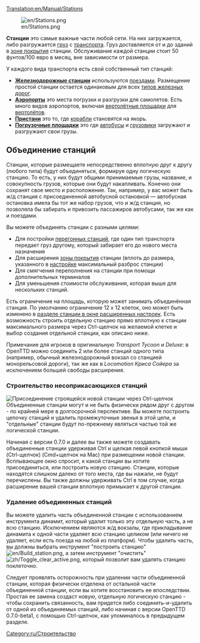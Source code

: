 [[Translation:en/Manual/Stations]]
{{ru/Необходимо сделать|поправить ссылки после перевода соответствующих страниц}}

[[File:en/Stations.png|right]]

'''Станции''' это самые важные части любой сети.  На них загружается, либо разгружается [[ru/Manual/Груз|груз]] c [[ru/Manual/Транспорт|транспорта]]. Груз доставляется от и до зданий в [[ru/Manual/Зона покрытия|зоне покрытия]] станции. Обслуживание каждой станции стоит 50 фунтов/100 евро в месяц, вне зависимости от размера.

У каждого вида транспорта есть свой собственный тип станций:
*'''[[ru/Manual/Железнодорожные станции|Железнодорожные станции]]''' используются [[ru/Manual/Поезда|поездами]]. Размещение простой станции остается одинаковым для всех [[ru/Manual/Base Set/Типы железных дорог|типов железных дорог]].
*'''[[ru/Manual/Аэропорты|Аэропорты]]''' это места погрузки и разгрузки для самолетов. Есть много видов аэропортов, включая [[ru/Manual/Аэропорты|вертолётные площадки]] для [[:Category:ru/Вертолёты|вертолётов]].
*'''[[ru/Пристани|Пристани]]''' это то, где [[ru/Manual/Корабли|корабли]] становятся на якорь.
*'''[[ru/Manual/Погрузочные площадки|Погрузочные площадки]]''' это где [[ru/Manual/Base Set/Road Vehicles/Автобус|автобусы]] и [[ru/Manual/Автотранспорт|грузовики]] загружают и разгружают свои грузы.

==Объединение станций==
Станции, которые размещаете непосредственно вплотную друг к другу (любого типа) будут объединяться, формируя одну логическую станцию. То есть, у них будут общими принимаемые грузы, название, и совокупность грузов, которые они будут накапливать. Конечно они сохранят свое место и расположение. Так, например, у вас может быть ж/д станция с присоединенной автобусной остановкой — автобусная остановка имела бы тот же набор грузов, что и ж/д станция, но позволяла бы забирать и привозить пассажиров автобусами, так же как и поездами.

Вы можете объединять станции с разными целями:
*Для постройки [[ru/Manual/Перегонные станции|перегонных станций]], где один тип транспорта передает груз другому, который забирает его до нового места назначения
*Для расширения [[ru/Manual/Зона покрытия|зоны покрытия]] станции (вплоть до размера, указанного в [[ru/Archive/Manual/Settings/Расширенные настройки|настройке]] максимальный разброс станции)
*Для смягчения переполнения на станции при помощи дополнительных терминалов
*Для уменьшения стоимости обслуживания, которая выше для нескольких станций.

Есть ограничение на площадь, которую может занимать объединённая станция. По умолчанию ограничение 12 x 12 клеток, оно может быть изменено в [[en/Archive/Manual/Settings/Advanced Settings/Stations#Max station spread|разделе станции в окне расширенных настроек]]. Есть возможность строить отдельную станцию прямо вплотную к станции максимального размера через Ctrl-щелчок на желаемой клетке и выбор создания отдельной станции, как описано ниже.

Примечание для игроков в оригинальную ''Transport Tycoon'' и ''Deluxe'': в OpenTTD можно соединить 2 или более станций одного типа (например, обычный железнодорожный вокзал со станцией монорельсовой дороги), так же как в ''Locomotion Криса Сойера'' за исключением большей свободы расширения.

===Строительство несоприкасающихся станций===
[[File:en/Join station leftclick.png|thumb|Присоединение строящейся новой станции через Ctrl-щелчок]]
Объединенные станции могут и не быть физически рядом друг с другом - по крайней мере в долгосрочной перспективе. Вы можете построить цепочку станций и удалить промежуточные звенья в этой цепи, и "отдельные" станции будут по-прежнему являться частью той же логической станции.

Начиная с версии 0.7.0 и далее вы также можете создавать объединенные станции удерживая Ctrl и щелкая левой кнопкой мыши (Ctrl-щелчок) (Cmd+щелчок на Mac) при размещении новой станции. Всплывающее окно спросит, к какой станции вы хотите присоединиться, или построить новую станцию. Станции, которые находятся слишком далеко от того места, где вы нажали, не будут перечислены. Вы также должны удерживать Ctrl в том случае, когда расширение вашей станции вплотную примыкает к другой станции.

===Удаление объединенных станций===
Вы можете удалить часть объединенной станции с использованием инструмента динамит, который удалит только эту отдельную часть, а не всю станцию. Исключением являются ж/д вокзалы, где прикладывание динамита к одной части удаляет всю станцию целиком (или ничего не удаляет, если есть поезда на любой из платформ). Чтобы удалить часть, вы должны выбрать инструмент "построить станцию" [[File:en/Build station.png]], а затем инструмент "очистить" [[File:zh/Toggle clear active.png]], который позволит вам удалять станцию поклеточно.

Следует проявлять осторожность при удалении части объединенной станции, которая физически отделена от остальной части объединенной станции, если вы хотите восстановить ее впоследствии. Простая ее замена создаст новую, отдельную логическую станцию - чтобы сохранить связанность, вам придется либо соединить-и-удалить от одной из объединяемых станций, либо начиная с версии OpenTTD 0.7.0-beta1, с помощью Ctrl-щелчок, как упоминалось в предыдущем разделе.

[[Category:ru/Строительство]]
